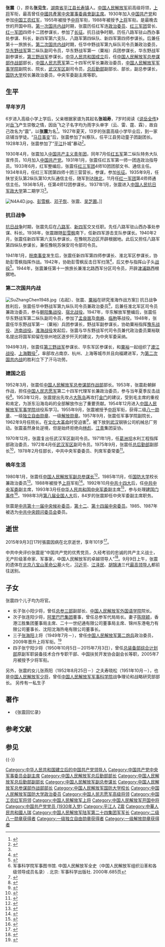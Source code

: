 {{中国人民解放军将领
| name = 张震
| image name = Zhang Zhen 1955.jpg
| width = 
| job = [[中國共產黨中央軍事委員會副主席|中國共產黨中央軍事委員會副主席]]
| job-1 = [[中国人民解放军总后勤部|中国人民解放军总后勤部]]第3任部长
| job-2 = [[中国人民解放军国防大学|中国人民解放军国防大学]]首任校长
| job-3 = 中国人民解放军国防大学第2任[[政治委员|政治委员]]
| job2 = 
| period = 1992年10月－1997年9月
| period-1 = 1978年2月－1980年1月
| period-2 = 1985年11月－1992年11月
| period-3 = 1990年4月－1992年11月
| birthname = 张见生 
| other_names = 
| foreign_names =
| english_names =
| Sex = 男
| date of birth = {{Birth date|1914|10|5}}
| place of birth = {{CHN-1912}}[[湖南省_(中华民国)|湖南省]][[平江县|平江县]]
| date of death = {{Death date and age|2015|9|3|1914|10|15}}
| place of death = {{CHN}}[[北京市|北京市]][[北京医院|北京医院]]
| nationality = {{PRC}}
| languages = [[汉语|汉语]]
| height = 
| weight = 
| party = {{CPC}}
| rank = [[File:PLAGeneral_r.png|50px]] [[中国人民解放军上将|中国人民解放军上将]]
| spouse = 马龄松
| relatives = 儿子：长子张小阳、次子张连阳、<br>三子[[张海阳|张海阳]]、四子张宁阳
| educate = 
| past = 
| work =
| award =  
* [[File:Order_of_Bayi_2nd_Class.svg|50px]] [[中华人民共和国|中华人民共和国]]二级[[八一勋章_(1955年)|八一勋章]]（1955年）
* [[File:Order_of_Independence_and_Freedom_1st_Class.svg|50px]] 中华人民共和国一级[[独立自由勋章|独立自由勋章]]（1955年）
* [[File:Order_of_Liberation_1st_Class.svg|50px]] 中华人民共和国一级[[解放勋章|解放勋章]]（1955年）
|rankrecord = 
* 1955年被授予[[中国人民解放军中将|中将]]军衔
* 1988年被授予[[中国人民解放军上将|上将]]军衔
}}

'''张震'''（{{bd|1914年|10月5日|2015年|9月3日|catIdx=Z张}}），原名'''张见生'''，[[湖南省|湖南省]][[平江县|平江县]][[长寿镇_(平江县)|长寿镇]]人。[[中国人民解放军|中国人民解放军]]前高级将领，[[中国人民解放军上将|上将]]军衔，最高曾任[[中國共產黨中央軍事委員會副主席|中國共產黨中央軍事委員會副主席]]。1930年加入[[中国共产党|中国共产党]]和参加[[中国工农红军|中国工农红军]]，1955年被授予[[中国人民解放军中将|中将]]军衔，1988年被授予[[中国人民解放军上将|上将]]军衔。是最晚去世的开国中将。[[第一次国共内战|第一次国共内战]]时期，张震历任红军连[[政治委員|政治委员]]、[[中国工农红军第三军团|红三军团]]营长、[[中国工农红军第一军团|红一军团]]四师十二团参谋长，参加了[[长征|长征]]。抗日战争时期，历任八路军驻山西办事处参谋、科长，新四军第六支队、八路军第四纵队、新四军第四师参谋长。后兼任第十一旅旅长。[[第二次国共内战|第二次国共内战]]时期，任华中野战军第九纵队司令员兼政治委员，[[华东野战军|华东野战军]]第二纵队副司令员，华东野战军第一（粟裕）兵团参谋长，华东野战军副参谋长，[[中国人民解放军第三野战军|第三野战军]]参谋长。[[中华人民共和国成立|中华人民共和国成立]]后，任[[中央军委联合参谋部作战局|中国人民解放军总参谋部作战部]]部长，[[中国人民志愿军|中国人民志愿军]]第二十四军代军长兼政治委员，[[中国人民解放军军事学院|中国人民解放军军事学院]]副院长、院长，[[中国人民解放军武汉军区|武汉军区]]副司令员，[[中国人民解放军总后勤部|总后勤部]]副部长、部长，副总参谋长，[[中国人民解放军国防大学|国防大学]]校长兼政治委员，中央军委副主席等职。

==生平==
=== 早年岁月 ===
6岁进入高级小学上学后，父亲根据家谱为其起名'''张祖寿'''，7岁时阅读《[[说岳全传|说岳全传]]》对[[岳飞|岳飞]]产生崇敬之情，因岳飞之子名字均为雨字头单字（云、雷、霆、霖），故自己改名为“震”，以'''张震'''为名<ref>{{cite book|author=张震|title=张震回忆录|location=北京|publisher=解放军出版社|year=2003|volume=上册|pages=8、12、15}}</ref>。1927年夏天，13岁的张震高级小学毕业后，到一家店铺当学徒。“[[马日事变|马日事变]]”后，张震参加了纠察队，任平江县劳动童子团副团长。1928年3月，张震参加了“[[平江|平江]]扑城”暴动<ref>{{cite web|language=zh-hans|date=2015-03-29|accessdate=2015-05-02|url=http://finance.gucheng.com/201503/2971960.shtml|title=张震上将已经101岁 曾指挥攻占南京重大战役|publisher=股城网|deadurl=yes|archiveurl=https://web.archive.org/web/20150320080618/http://finance.gucheng.com/201503/2971960.shtml|archivedate=2015-03-20}}</ref>。

1930年4月，张震加入[[中国共产主义青年团|中国共产主义青年团]]，同年7月任[[中国工农红军第五军|红五军]]第二纵队特务大队宣传员，10月加入[[中国共产党|中国共产党]]。1931年1月，张震任红五军第一师一团连政治指导员。1933年6月，红军整编后，张震任[[中国工农红军第三军团|红三军团]]4师10团团部文书、通信主任。1934年8月，任红三军团第四师十团三营营长，参谋，参加[[长征|长征]]。1935年9月，任陕甘支队第2纵队第10大队通信主任，随军到达[[陕北|陕北]]，11月任[[中国工农红军第一军团|红一军团]]第4师师通信主任。1936年5月，任第4师12团参谋长。1937年1月，张震进入[[抗日军政大学|中国人民抗日军政大学]]第二期学习<ref name="官方"/>。

[[File:N4A4D.jpg|thumb]]、[[彭雪枫|彭雪枫]]、[[邓子恢|邓子恢]]、张震、[[吴芝圃|吴芝圃]]。]]
=== 抗日战争 ===
[[抗日战争|抗日战争]]时期，张震先后在[[八路军|八路军]]、[[新四军|新四军]]交叉任职。先任八路军驻山西办事处参谋、科长。1938年，张震跟随[[彭雪枫|彭雪枫]]南下，任新四军游击支队参谋长。1940年2月，张震任新四军第六支队参谋长，在豫皖苏边区开辟根据地。此后又担任八路军第四纵队参谋长，兼任豫皖苏保安司令部司令员。

1941年1月，[[皖南事变|皖南事变]]发生后，张震任新四军第四师参谋长、淮北军区参谋长，协助彭雪枫指挥作战。1942年，协助彭雪枫反击日军扫荡<ref>{{Cite book|language=zh-hans|title=彭雪枫传|author=《彭雪枫传》编写组|publisher=当代中国出版社|year=2007|isbn=978-7-80170-311-8|pages=344}}</ref>，后又参与指挥山子头[[战役|战役]]<ref>{{Cite news|url=http://dangshi.people.com.cn/GB/144956/10842948.html|title=新四军捉放韩德勤纪实 (4)|author=刘小清|date=2010-01-26|accessdate=2015-05-02|publisher=中国共产党新闻网|archive-date=2014-08-12|archive-url=https://web.archive.org/web/20140812213829/http://dangshi.people.com.cn/GB/144956/10842948.html|dead-url=no}}</ref>。1944年，张震兼任第十一旅旅长兼淮北路西军分区司令员，开辟[[津浦铁路|津浦路]]西根据地。

=== 第二次国共内战 ===
[[File:SuZhangChen1948.jpg|thumb]]（右起）、张震、[[粟裕|粟裕]]在研究淮海作战方案]]
抗日战争胜利后，张震任华中野战军第九纵队司令员兼政治委员<ref>军事科学院军事图书馆. 中国人民解放军全史（中国人民解放军组织沿革和各级领导成员名录）. 北京: 军事科学出版社. 2000年.685页</ref>，后兼任淮北军区司令员兼政治委员，参与[[朝阳集战役|朝阳集战役]]、[[宿北战役|宿北战役]]。1947年，华东解放军整编后，张震任华东野战军第二纵队副司令员，参加了[[孟良崮戰役|孟良崮]]及[[南麻戰役|南麻]]、[[南麻戰役|临朐]]等战役。1948年，张震任华东野战军第一（粟裕）兵团参谋长，野战军副参谋长，协助粟裕指挥[[豫东战役|豫东战役]]、[[济南战役|济南战役]]。[[淮海战役|淮海战役]]发起后，张震与华东野战军代司令员兼代政治委员粟裕联名提出将国军抑留在徐州地区逐步歼灭的建议，为中央军委采纳。

1949年3月，张震任[[中国人民解放军第三野战军|第三野战军]]参谋长、华东军区参谋长，和[[粟裕|粟裕]]一起组织了[[渡江战役|渡江战役]]、[[上海戰役|上海戰役]]<ref name="官方">{{cite web|language=zh-hans|url=http://dangshi.people.com.cn/GB/165617/165618/166491/167908/9975079.html|title=张震|publisher=中国共产党新闻网|accessdate=2015-05-02|archive-date=2019-05-20|archive-url=https://web.archive.org/web/20190520035417/http://dangshi.people.com.cn/GB/165617/165618/166491/167908/9975079.html}}</ref>，率部攻占南京、杭州、上海等城市并且向福建进军，为[[第二次国共内战|第二次国共内战]]的胜利立下了汗马功劳。

=== 建国之后 ===
1952年3月，张震任[[中国人民解放军总参谋部作战部|中国人民解放军总参谋部作战部]]部长。1953年，张震赴朝鲜作战，担任[[中国人民志愿军|中国人民志愿军]]第二十四军代理军长兼政治委员，参与当年夏季反击战役<ref name="欧阳青">{{cite book |author=[[欧阳青|欧阳青]] |title=大授衔：1955共和国将帅授衔档案|year=2011年 |publisher=长城出版社 |location=北京 |pages=639|isbn=9787548300588 |language = zh-hans}}</ref>。1953年12月，张震提出先攻占[[大陈岛|大陈岛]]再攻打[[金门|金门]]的建议，受到毛主席的重视和肯定，为浙东沿海岛屿的全部解放作出了重要贡献。1954年12月进入[[中国人民解放军军事学院|中国人民解放军军事学院]]战役系学习。1955年9月，张震被授予[[中国人民解放军中将|中将]]军衔，获得二级[[八一勋章_(1955年)|八一勋章]]、一级[[独立自由勋章|独立自由勋章]]、一级[[解放勋章|解放勋章]]。1957年9月，张震任军事学院副院长，1962年9月任院长。在[[文化大革命|文化大革命]]时受迫害<ref name="bull">{{cite book |author = [[中国共产党江苏省委员会|中共江苏省委]]党史工作办公室 |title=粟裕年谱|year=2006 |publisher=当代中国出版社 |location= 北京|pages= 665|isbn= 7-80170-466-5 |language = zh-hans}}</ref>，被下放到[[武汉|武汉]]钢铁公司机械总厂劳动。张震虽然身处逆境，但是始终拒绝向[[林彪|林彪]]、[[江青|江青]]集团妥协。

1970年12月，张震复出任武汉军区副司令员。1971年1月，任[[葛洲坝|葛洲坝]]水利工程指挥部政治委员，1972年4月任[[中国人民解放军武汉军区|武汉军区]]副司令员。1975年9月，张震任[[中国人民解放军总后勤部|总后勤部]]副部长<ref>{{cite web|language=zh-hans|url=http://www.thepaper.cn/newsDetail_forward_1371748|title=张震临危赴总后清除“四人帮”势力，邓小平赞其懂拨乱反正|publisher=澎湃新闻|date=2015-09-04|accessdate=2015-09-04|archive-date=2020-08-23|archive-url=https://web.archive.org/web/20200823234933/http://www.thepaper.cn/newsDetail_forward_1371748}}</ref>，1978年2月任部长，中共中央军委委员、列席军委常委<ref>{{cite web|language=zh-hans|url=http://www.thepaper.cn/newsDetail_forward_1371593|title=张震曾撰文：我参与研究军队体制编制改革，为百万裁军做准备|publisher=澎湃新闻|date=2015-09-04|accessdate=2015-09-04|archive-date=2020-08-23|archive-url=https://web.archive.org/web/20200823234929/http://www.thepaper.cn/newsDetail_forward_1371593}}</ref>。

=== 晚年生活 ===
1980年1月，张震任[[中国人民解放军总参谋部|中国人民解放军副总参谋长]]<ref>{{cite web|language=zh-hans|url=http://www.thepaper.cn/newsDetail_forward_1371594|title=解放军原副总参谋长熊光楷上将：师者张震性格豪爽，酒量很大|publisher=澎湃新闻|date=2015-09-04|accessdate=2015-09-04|archive-date=2020-08-23|archive-url=https://web.archive.org/web/20200823234933/http://www.thepaper.cn/newsDetail_forward_1371594}}</ref>。1985年11月，任[[中国人民解放军国防大学|国防大学]]校长兼政治委员<ref>{{cite web|language=zh-hans|url=http://www.thepaper.cn/newsDetail_forward_1371735|title=国防大学首位校长张震：立志面向世界，走开放式办学之路|publisher=澎湃新闻|date=2015-09-04|accessdate=2015-09-04|archive-date=2022-05-24|archive-url=https://web.archive.org/web/20220524150014/http://www.thepaper.cn/newsDetail_forward_1371735}}</ref>。1988年被授予[[中国人民解放军上将|上将]]军衔<ref>{{cite news|language=zh-hans|url=http://www.gov.cn/ldhd/2007-07/06/content_675380.htm|title=新闻背景：167名高级军官警官获上将军衔警衔|date=2009-07-06|accessdate=2015-03-08|publisher=中央人民政府门户网站|archive-date=2015-04-02|archive-url=https://web.archive.org/web/20150402091933/http://www.gov.cn/ldhd/2007-07/06/content_675380.htm|dead-url=no}}</ref>。1992年10月[[中国共产党第十四次全国代表大会|中共十四大]]后，任[[中央军事委员会|中共中央军委]]副主席，1993年3月任[[中央军事委员会|中华人民共和国中央军委]]副主席<ref>{{cite web|language=zh-hans|url=http://www.thepaper.cn/newsDetail_forward_1371740|title=张震曾强调经商必会引起军队腐败：若任其发展将改变我军性质|publisher=澎湃新闻|date=2015-09-04|accessdate=2015-09-04|archive-date=2020-11-04|archive-url=https://web.archive.org/web/20201104110522/http://www.thepaper.cn/newsDetail_forward_1371740|dead-url=no}}</ref>，参与处理[[建国门事件|建国门事件]]<ref>{{cite web|language=zh-hans|url=http://www.thepaper.cn/newsDetail_forward_1371737|title=开国中将张震：处理棘手问题不手软，严惩94年建国门血案|publisher=澎湃新闻|date=2015-09-04|accessdate=2015-09-04|archive-date=2020-08-23|archive-url=https://web.archive.org/web/20200823234953/http://www.thepaper.cn/newsDetail_forward_1371737}}</ref>。1998年3月[[第八届全国人民代表大会|第八届全国人大]]后，84岁的张震卸任中央军委副主席职务。

张震是[[中国共产党第十一届中央委员会候补委员列表|中共第十一届中央候补委员]]，[[中国共产党第十二届中央委员会委员列表|第十二]]、[[中国共产党第十四届中央委员会委员列表|第十四届中央委员]]。1985、1987年被选为[[中国共产党中央顾问委员会|中共中央顾问委员会]]委员。
==逝世==
2015年9月3日17时張震因病在北京逝世，享年101岁<ref>{{cite web|url=http://www.thepaper.cn/newsDetail_forward_1371500|title=中央军委原副主席张震同志于3日17时逝世，享年101岁|publisher=澎湃新闻|date=2015-09-04|access-date=2015-09-04|archive-date=2020-08-23|archive-url=https://web.archive.org/web/20200823235018/http://www.thepaper.cn/newsDetail_forward_1371500}}</ref>。

中共中央评价张震是“中国共产党的优秀党员，久经考验的忠诚的共产主义战士，无产阶级革命家、军事家，中国人民解放军的卓越领导人”<ref>{{cite web|language=zh-hans|url=http://news.xinhuanet.com/politics/2015-09/04/c_1116461652.htm|title=中央军委原副主席张震因病逝世 享年101岁|publisher=新华网|date=2015-09-03|access-date=2015-09-04|archive-date=2015-09-05|archive-url=https://web.archive.org/web/20150905164353/http://news.xinhuanet.com/politics/2015-09/04/c_1116461652.htm|dead-url=no}}</ref>。9月9日上午，张震的遗体在[[北京八宝山革命公墓|北京八宝山革命公墓]]火化，[[习近平|习近平]]、[[江泽民|江泽民]]、[[胡锦涛|胡锦涛]]三代[[中華人民共和國最高領導人|最高领导人]]都前往送别。

== 子女 ==
张震四个儿子均为将官。
*长子张小阳少将，曾任[[中国人民解放军战略支援部队网络系统部|总参三部]]副部长、[[中国人民解放军战略支援部队信息工程大学外国语学院|中国人民解放军外国语学院]]院长。
*次子张连阳少将，[[阿里巴巴集团|阿里巴巴集团]]董事，曾任总参军代局局长。妻子[[陈晓颖|陈晓颖]]，香港江胜集团董事局主席、二十一世纪通有限公司董事局主席、锦州东港电力有限公司董事长、沈阳沈海热电有限公司董事长。
*三子[[张海阳|张海阳]]上将（1949年7月－），曾任[[中国人民解放军火箭军|中国人民解放军第二炮兵]]政治委员，2009年晋升上将军衔。<ref>{{cite web|url=http://mil.sohu.com/20141221/n407136396_2.shtml|title=军方现役红二代将领身世揭秘 父子上将战功赫赫|publisher=搜狐网|date=2014-12-21|accessdate=2015-05-02|archiveurl=https://web.archive.org/web/20150709070133/http://mil.sohu.com/20141221/n407136396_2.shtml|archive-date=2015-07-09|dead-url=yes}}</ref>
*四子张宁阳少将（1950年10月5日－2015年7月3日），曾任[[中央军委装备发展部综合计划局|总装备部综合计划部]]原副军职装备技术合作专职干部、中国扶贫开发协会副会长等职，2005年7月被授予少将军衔。

另外，张震的女儿张燕阳（1952年8月25日－）之夫寿晓松（1951年10月－），也是[[中国人民解放军少将|中国人民解放军少将]]，曾任[[中国人民解放军军事科学院|中国人民解放军军事科学院]]战争理论和战略研究部部长。
另传有一私生子

== 著作 ==
*《张震回忆录》

==参考文献==
{{Reflist|30em}}
==参见==
{{-}}
{{start box}}
{{s-mil|pla}}
{{s-before|[[张宗逊|张宗逊]]}}
{{s-title|[[中国人民解放军总后勤部|中国人民解放军总后勤部]]部长|1978年2月－1980年1月}}  
{{s-after|[[洪学智|洪学智]]}}
{{s-before|[[李涛_(解放军)|李涛]]}}
{{s-title|[[中央军委联合参谋部作战局|中国人民解放军总参谋部作战部]]部长|1952年3月－1954年12月}}  
{{s-after|[[王尚荣|王尚荣]]}}
{{s-new}}
{{s-title|[[中国人民解放军国防大学|中国人民解放军国防大学]]校长|1985年11月－1992年11月}}  
{{s-after|[[朱敦法|朱敦法]]}}
{{s-before|[[李德生_(1916年)|李德生]]}}
{{s-title|[[中国人民解放军国防大学|中国人民解放军国防大学]][[政治委员|政治委员]]|1990年4月－1992年11月}}  
{{s-after|[[李文卿|李文卿]]}}
{{end box}}
{{中央军委/14}}
{{中国人民解放军总后勤部部长}}
{{中国人民解放军国防大学校长}}
{{中国人民解放军国防大学政治委员}}
{{中国人民解放军开国中将}}
{{中国人民解放军上将/1988}}
{{张震家系}}
{{DEFAULTSORT:Z}}
[[Category:中华人民共和国建立后的中国共产党领导人|Category:中华人民共和国建立后的中国共产党领导人]]
[[Category:中国共产党中央军事委员会副主席|Category:中国共产党中央军事委员会副主席]]
[[Category:中国人民解放军总后勤部部长|Category:中国人民解放军总后勤部部长]]
[[Category:中国人民解放军总后勤部副部长|Category:中国人民解放军总后勤部副部长]]
[[Category:中国人民解放军副总参谋长|Category:中国人民解放军副总参谋长]]
[[Category:中国人民解放军总参谋部作战部部长|Category:中国人民解放军总参谋部作战部部长]]
[[Category:中国人民解放军国防大学校长|Category:中国人民解放军国防大学校长]]
[[Category:中国人民解放军国防大学政治委员|Category:中国人民解放军国防大学政治委员]]
[[Category:中国人民志愿军高级将领|Category:中国人民志愿军高级将领]]
[[Category:中国工农红军将领|Category:中国工农红军将领]]
[[Category:中国人民解放军上将|Category:中国人民解放军上将]]
[[Category:中国人民解放军开国中将|Category:中国人民解放军开国中将]]
[[Category:中国共产党党员_(1930年入党)|Category:中国共产党党员 (1930年入党)]]
[[Category:平江人|Category:平江人]]
[[Category:張姓|Z震]]
[[Category:中華人民共和國人瑞|Category:中華人民共和國人瑞]]
[[Category:中国人民解放军陆军第二十四集团军军长|Category:中国人民解放军陆军第二十四集团军军长]]
[[Category:二级八一勋章获得者|Category:二级八一勋章获得者]]
[[Category:一级独立自由勋章获得者|Category:一级独立自由勋章获得者]]
[[Category:一级解放勋章获得者|Category:一级解放勋章获得者]]